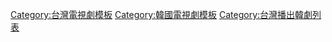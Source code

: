 {{Navbox
| name = 2011年台灣播出之韓劇
| title = [[台灣播出之韓劇列表 (2011年)|2011年台灣首播之韓劇]]
| state = {{{state|autocollapse}}}
| listclass = hlist
| bodystyle = margin:0.5em auto


| group1 = [[八大戲劇台]]
| list1  = {{Navbox|child
| group1 = 八點檔 
| list1  =
*-{[[笑吧！東海]]
*[[微笑，媽媽|媽媽的慾望]]
*[[一閃一閃亮晶晶 (韓國電視劇)|燦爛人生]]
*[[相信愛情|相信愛]]
*[[你睡著的時候|愛的呼喚]]}-

| group2 = 九點檔 
| list2  =
*-{[[謝謝|謝謝你的愛]]}-

| group3 = 十點檔 
| list3  =
*-{[[雪之女王 (電視劇)|雪之女王]]
*[[春日華爾滋|春之戀]]
*[[麵包王金卓求]]
*[[最佳愛情]]
*[[對我說謊試試|甜蜜謊言]]
*[[壞男人|愛上壞男人]]
*[[守護老闆]]
*[[公主的男人]]}-

| group4 = 周末檔 
| list4  =
*-{[[飛越彩虹|跨越彩虹]]
*[[90天，相愛的時間|90天 相愛的日子]]
*[[辛旽 (電視劇)|辛盹]]
*[[H.I.T|H.I.T重案組]]
*[[空港城市|空中情緣]]}-
}}

| group2 = [[八大綜合台]]
| list2  ={{Navbox|child
| group1 = 九點檔 
| list1  =
*-{[[逃亡者Plan.B|城市英雄]]}-

}}

| group3 = [[東森戲劇台]]
| list3  ={{Navbox|child
| group1 = 七點檔 
| list1  =
*-{[[過得有滋有味|享受人生]]
*[[做得好 做得妙|衝吧！我的愛]]
*[[金枝玉葉向錢衝]]}-

| group2 = 八點檔 
| list2  =
*-{[[黃金魚|禁忌的愛戀]]
*[[創造情緣|天降情緣]]
*[[新妓生傳|芙蓉閣之戀]]
*[[薔薇的戰爭]]
*[[加油！歐巴桑]]}-

| group3 = 十點檔 
| list3  =
*-{[[欲望的火花|慾望之火]]
*[[為什麼來我家|訂作一個他]]
*[[型男保姆到我家]]
*[[49天|真心給我一滴淚]]
*[[童顏美女]]}-

| group4 = 其他 
| list4  =
*-{[[九尾狐：狐狸小妹傳|九尾狐的復仇]]
*[[傳說的故鄉]]
*[[婦產科 (電視劇)|愛情的代價]]
*[[自鳴鼓|自鳴公主]]}-

}}

| group4 = [[東森綜合台]]
| list4  ={{Navbox|child
| group1 = 九點檔 
| list1  =
*-{[[檢察官公主]]
*[[意外情緣My Love]]
*[[你是誰 (2008年電視劇)|幸福3小時]]
*[[嫁給我吧]]
*[[逆轉女王]]
*[[夢想起飛Dream High]]
*[[My Princess|我的公主]]
*[[大韓民國的律師|大富豪與小律師]]
*[[三姊妹 (韓國電視劇)|姊姊妹妹站起來]]}-

| group2 = 十點檔 
| list2  =
*-{[[城市獵人 (韓國電視劇)|城市獵人]]}-

}}

| group5 = [[緯來戲劇台]]
| list5  ={{Navbox|child
| group1 = 八點檔 
| list1  =
*-{[[全都給你|不能沒有你]]
*[[愛的烙印 紅字]]
*[[南瓜花純情]]
*[[每天夜晚|想你．每天每夜]]
*[[你真漂亮]]
*[[甜蜜的心跳]]}-

| group2 = 十點檔 
| list2  =
*-{[[夥伴們|夥伴情人]]
*[[人生多美麗]]
*[[成均館緋聞]]
*[[天堂牧場]]
*[[戀愛結婚]]
*[[9局下半2出局]]
*[[需要浪漫]]
*[[你為我著迷]]}-

| group3 = 其他 
| list3  =
*-{[[令人垂涎之島|飄洋過海愛上你]]}-

}}

| group6 = [[衛視中文台]]
| list6  ={{Navbox|child
| group1 = 九點檔 
| list1  =
*-{[[Coffee House|咖啡情緣]]
*[[耶誕節會下雪嗎|白色戀人]]
*[[我是傳說]]
*[[瑪莉外宿中]]
*[[雅典娜：戰爭女神|雅典娜]]
*[[秘密花園 (韓國電視劇)|秘密花園]]
*[[Miss Ripley|雷普利小姐]]
*[[浪漫小鎮]]
*[[絕不認輸]]}-

}}

| group7 = [[中天綜合台]]
| list7  ={{Navbox|child
| group1 = 八點檔 
| list1  =
*-{[[現在還想結婚的女人|還想結婚的女子]]
*[[公主歸來|公主回來了]]
*[[我的甜美都市|我的甜蜜情人]]
*[[醫生冠軍|愛上冠軍醫生]]
*[[暴風的戀人]]
*[[天下無敵李平岡|絕配冤家]]}-
}}


|below =  [[Template:2010年台灣播出之韓劇|2010年]] ← '''2011年''' → [[Template:2012年台灣播出之韓劇|2012年]]
}}<noinclude>[[Category:台灣電視劇模板]][[Category:韓國電視劇模板‎]][[Category:台灣播出韓劇列表]]</noinclude>